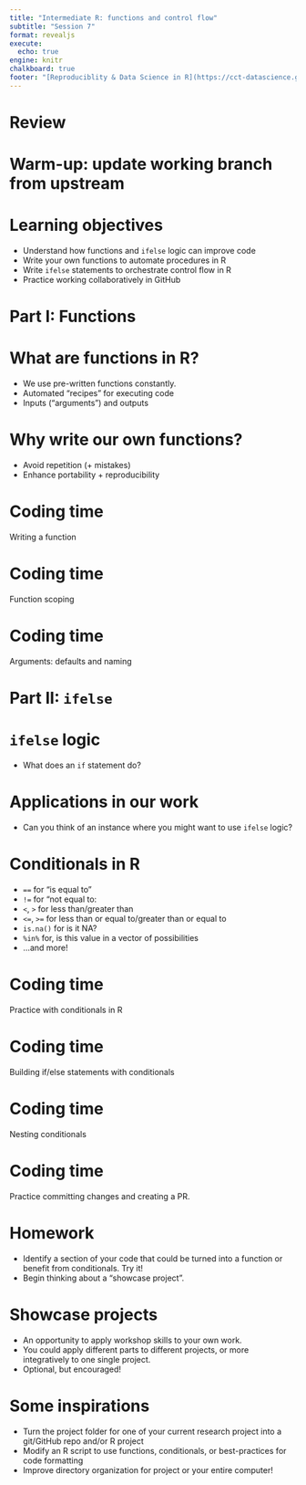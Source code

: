 ```yaml
---
title: "Intermediate R: functions and control flow"
subtitle: "Session 7"
format: revealjs
execute: 
  echo: true
engine: knitr
chalkboard: true
footer: "[Reproduciblity & Data Science in R](https://cct-datascience.github.io/repro-data-sci/)"
---
```


# Review

# Warm-up: update working branch from upstream

# Learning objectives

-   Understand how functions and `ifelse` logic can improve code
-   Write your own functions to automate procedures in R
-   Write `ifelse` statements to orchestrate control flow in R
-   Practice working collaboratively in GitHub

# Part I: Functions

# What are functions in R?

-   We use pre-written functions constantly.
-   Automated "recipes" for executing code 
-   Inputs ("arguments") and outputs

# Why write our own functions?

-   Avoid repetition (+ mistakes)
-   Enhance portability + reproducibility

# Coding time

Writing a function

# Coding time

Function scoping

# Coding time

Arguments: defaults and naming


# Part II: `ifelse`

# `ifelse` logic

-   What does an `if` statement do?

# Applications in our work

-   Can you think of an instance where you might want to use `ifelse` logic?

# Conditionals in R

- `==` for "is equal to"
- `!=` for "not equal to:
- `<`, `>` for less than/greater than
- `<=`, `>=` for less than or equal to/greater than or equal to
- `is.na()` for is it NA?
- `%in%` for, is this value in a vector of possibilities
- ...and more!

# Coding time

Practice with conditionals in R

# Coding time

Building if/else statements with conditionals

# Coding time

Nesting conditionals

# Coding time

Practice committing changes and creating a PR.

# Homework

- Identify a section of your code that could be turned into a function or benefit from conditionals. Try it!
- Begin thinking about a "showcase project".

# Showcase projects

- An opportunity to apply workshop skills to your own work.
- You could apply different parts to different projects, or more integratively to one single project. 
- Optional, but encouraged!

# Some inspirations
-   Turn the project folder for one of your current research project into a git/GitHub repo and/or R project
-   Modify an R script to use functions, conditionals, or best-practices for code formatting
-   Improve directory organization for project or your entire computer!
